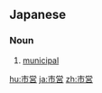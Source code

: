 ==Japanese==
{{ja-kanjitab|し|えい|yomi=on}}

===Noun===
{{ja-noun|しえい}}

# [[municipal]]

[[hu:市営]]
[[ja:市営]]
[[zh:市営]]